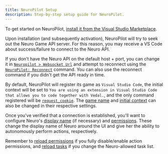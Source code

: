 ```yaml
---
title: NeuroPilot Setup
description: Step-by-step setup guide for NeuroPilot.
---
```


To get started on NeuroPilot, [install it from the Visual Studio Marketplace](https://marketplace.visualstudio.com/items?itemName=Pasu4.neuropilot).

Upon installation (and subsequently activation), NeuroPilot will try to seek out the Neuro Game API server. For this reason, you may receive a VS Code about success/failure to connect to the Neuro API.

If you don't have the Neuro API on the default host + port, you can change it in [`Neuropilot > Websocket Url`](/neuropilot/reference/settings#websocket-url) and attempt to reconnect using the [`NeuroPilot: Reconnect`](/neuropilot/reference/commands#reconnect) command.
You can also use the reconnect command if you didn't get the API ready in time.

By default, NeuroPilot will register its game as `Visual Studio Code`, the initial context will be set to `You are using an extension in Visual Studio Code that allows you to code together with Vedal.`, and the only command registered will be [`request_cookie`](/neuropilot/reference/permissions#requestCookies).
The [game name](/neuropilot/reference/settings#game-name) and [initial context](/neuropilot/reference/settings#initial-context) can also be changed in their respective settings.

Once you've verified that a connection is established, you'll want to configure Neuro's [display name](/neuropilot/reference/settings#currentlyAsNeuroAPI) (if necessary) and [permissions](/neuropilot/reference/permissions). These change the display name of Neuro around the UI and give her the ability to autonomously perform actions, respectively.

Remember to [reload permissions](/neuropilot/reference/commands#reload-permissions) if you fully disable/enable action permissions, and [reload tasks](/neuropilot/reference/commands#reload-tasks) if you change the Neuro-allowed task list.
